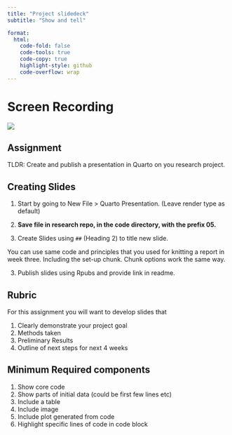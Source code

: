 ```yaml
---
title: "Project slidedeck"
subtitle: "Show and tell"

format:
  html:
    code-fold: false
    code-tools: true
    code-copy: true
    highlight-style: github
    code-overflow: wrap
---
```


# Screen Recording

[![](/img/zoom.png){fig-align="right"}](httpX)

::: callout-important
## Assignment

TLDR: Create and publish a presentation in Quarto on you research project.
:::

## Creating Slides

1.  Start by going to New File \> Quarto Presentation. (Leave render type as default)

2.  **Save file in research repo, in the code directory, with the prefix 05.**

3.  Create Slides using `##` (Heading 2) to title new slide.

::: callout-tip
You can use same code and principles that you used for knitting a report in week three. Including the set-up chunk. Chunk options work the same way.
:::

3.  Publish slides using Rpubs and provide link in readme.

## Rubric

For this assignment you will want to develop slides that

1.  Clearly demonstrate your project goal
2.  Methods taken
3.  Preliminary Results
4.  Outline of next steps for next 4 weeks

## Minimum Required components

1.  Show core code
2.  Show parts of initial data (could be first few lines etc)
3.  Include a table
4.  Include image
5.  Include plot generated from code
6.  Highlight specific lines of code in code block

